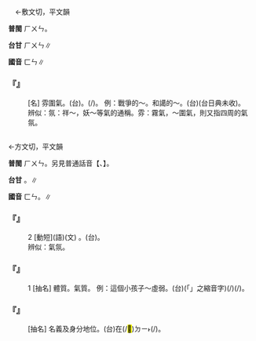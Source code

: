 
=={{ruby|氛|·ㄈㄣ}}==

　←敷文切，平文韻{{ruby|＝|ㄈㄣ}}

'''普閩''' <rt>ㄏㄨㄣ</rt>。

'''台甘''' <rt>ㄏㄨㄣ</rt>∥

'''國音''' <rt>ㄈㄣ</rt>∥

    

==='''『{{ruby|氣|ㄑㄧˋ}}{{ruby|氛|·ㄈㄣ}}』'''===
: [名] 雰圍氣。(台){{ruby|氣|ㄎㄧ˪}}{{ruby|氛|ㄏㄨㄣ}}。{{ruby|人|ㄌㄤˊ}}{{ruby|對|ㄉㄨㄧ˪}}{{ruby|四|ㄒㄧ˪}}{{ruby|周|ㄐㄧㄨ}}{{ruby|圍|ㄨㄧˊ}}{{ruby|丌|ㆤ}}{{ruby|氣|ㄎㄧ˪}}{{ruby|氛|ㄏㄨㄣ}}(/{{ruby|感|ㄍㆰˋ}}{{ruby|觸|ㄑㄧㆦㆶ}})。 例：戰爭的～。和譪的～。(台){{ruby|氣|ㄎㄧ˪}}{{ruby|氛|ㄏㄨㄣ}}(台日典未收)。
:辨似：氛：祥～，妖～等氣的通稱。雰：霧氣，～圍氣，則又指四周的氣氛。
:
    

=={{ruby|分|ㄈㄣ}}==

←方文切，平文韻{{ruby|＝|ㄈㄣ}}

'''普閩''' <rt>ㄏㄨㄣ</rt>。另見普通話音【{{ruby|分|ㄈㄣ}}、{{ruby|分|ㄈㄣˋ}}】。

'''台甘''' {{ruby|(文)|ㄏㄨㄣ}}{{ruby|。|ㄏㄨㄣ˫}}。{{ruby|(語)|ㄅㄨㄣ}}∥

'''國音''' <rt>ㄈㄣ</rt>。{{ruby|←|ㄈㄣ}}{{ruby|。|ㄈㄣˋ}}∥

    

==='''『{{ruby|處|ㄔㄨˇ}}{{ruby|分|·ㄈㄣˋ}}』'''===
:2  [動短](語)(文) {{ruby|處|ㄔㄨˇ}}{{ruby|分|ㄈㄣˋ}}。(台){{ruby|處|ㄘㄨˋ}}{{ruby|分|ㄏㄨㄣ}}。
:辨似：氣氛。
:
    

==='''『{{ruby|氣|ㄑㄧˋ}}{{ruby|分|·ㄈㄣˋ}}』'''===
:1  [抽名] 體質。氣質。 例：這個小孩子～虛弱。(台){{ruby|<mark>&#xffb50;</mark>|ㄐㄧㆵ}}(「{{ruby|此|ㄐㄧˋ}}{{ruby|一|ㄐㄧㆵ ͘}}」之縮音字)(/{{ruby|此|ㄐㄧㆵ}}){{ruby|個|ㆤˊ}}{{ruby|<mark>&#xffb51;</mark>|ㆣㄧㄣˋ}}{{ruby|孲|ㄚˋ}}{{ruby|體|ㄊㄨㆤˋ}}{{ruby|/|ㄊㆤˋ}}{{ruby|質|ㄐㄧㆵ}}{{ruby|虛|ㄏㄧ}}{{ruby|弱|ㆢㄧㆦㆶ ͘}}{{ruby|/|ㄌㄧㆦㆶ ͘}}(/{{ruby|荏|ㆢㄧㆬˋ}}{{ruby|→|ㄌㆰˋ}})。
    

==='''『{{ruby|名|ㄇㄧㄥˊ}}{{ruby|分|·ㄈㄣˋ}}』'''===
: [抽名] 名義及身分地位。(台)在(/<mark>&#xf9853;</mark>)<rt>ㄉㄧ˫</rt>{{ruby|社|ㄒㄧㄚ˫}}{{ruby|會|ㄏㄨㆤ˫}}{{ruby|上|ㄒㄧㆲ˫}}{{ruby|所|ㄙㆦˋ}}{{ruby|得|ㄉㄧㆵ}}{{ruby|著|ㄉㄧㄜㆷ ͘}}{{ruby|丌|ㆤ}}{{ruby|名|ㆠㄧㄥˊ}}{{ruby|稱|ㄑㄧㄥ}}{{ruby|名|ㆠㄧㄥˊ}}{{ruby|/|ㄇㄧㄚˊ}}{{ruby|譽|ㆣㄨ˫}}{{ruby|/|ㄨ˫}}{{ruby|及|ㄍㄚㆴ ͘}}(/{{ruby|合|ㄍㄚㆴ}}){{ruby|相|ㄒㄧㆲ}}{{ruby|應|ㄧㄥ˪}}{{ruby|丌|ㆤ}}{{ruby|身|ㄒㄧㄣ}}{{ruby|分|ㄏㄨㄣ˫}}{{ruby|地|ㄉㄨㆤ˫}}{{ruby|/|ㄉㆤ˫}}{{ruby|位|ㄨㄧ˫}}。
    
